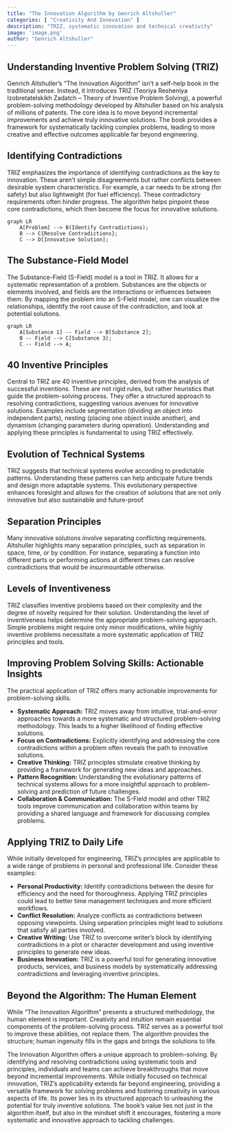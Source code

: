 ```yaml
---
title: "The Innovation Algorithm by Genrich Altshuller"
categories: [ "Creativity And Innovation" ]
description: "TRIZ, systematic innovation and technical creativity"
image: 'image.png'
author: "Genrich Altshuller"
---
```

## Understanding Inventive Problem Solving (TRIZ)

Genrich Altshuller's "The Innovation Algorithm" isn't a self-help book in the traditional sense.  Instead, it introduces TRIZ (Teoriya Resheniya Izobretatelskikh Zadatch – Theory of Inventive Problem Solving), a powerful problem-solving methodology developed by Altshuller based on his analysis of millions of patents.  The core idea is to move beyond incremental improvements and achieve truly innovative solutions.  The book provides a framework for systematically tackling complex problems, leading to more creative and effective outcomes applicable far beyond engineering.

## Identifying Contradictions

TRIZ emphasizes the importance of identifying contradictions as the key to innovation. These aren't simple disagreements but rather conflicts between desirable system characteristics. For example, a car needs to be strong (for safety) but also lightweight (for fuel efficiency).  These contradictory requirements often hinder progress.  The algorithm helps pinpoint these core contradictions, which then become the focus for innovative solutions.

```mermaid
graph LR
    A[Problem] --> B(Identify Contradictions);
    B --> C{Resolve Contradictions};
    C --> D[Innovative Solution];
```

## The Substance-Field Model

The Substance-Field (S-Field) model is a tool in TRIZ. It allows for a systematic representation of a problem.  Substances are the objects or elements involved, and fields are the interactions or influences between them.  By mapping the problem into an S-Field model, one can visualize the relationships, identify the root cause of the contradiction, and look at potential solutions.

```mermaid
graph LR
    A[Substance 1] -- Field --> B[Substance 2];
    B -- Field --> C[Substance 3];
    C -- Field --> A;
```

## 40 Inventive Principles

Central to TRIZ are 40 inventive principles, derived from the analysis of successful inventions. These are not rigid rules, but rather heuristics that guide the problem-solving process.  They offer a structured approach to resolving contradictions, suggesting various avenues for innovative solutions.  Examples include segmentation (dividing an object into independent parts), nesting (placing one object inside another), and dynamism (changing parameters during operation).  Understanding and applying these principles is fundamental to using TRIZ effectively.

## Evolution of Technical Systems

TRIZ suggests that technical systems evolve according to predictable patterns. Understanding these patterns can help anticipate future trends and design more adaptable systems. This evolutionary perspective enhances foresight and allows for the creation of solutions that are not only innovative but also sustainable and future-proof.

## Separation Principles

Many innovative solutions involve separating conflicting requirements.  Altshuller highlights many separation principles, such as separation in space, time, or by condition. For instance, separating a function into different parts or performing actions at different times can resolve contradictions that would be insurmountable otherwise.

## Levels of Inventiveness

TRIZ classifies inventive problems based on their complexity and the degree of novelty required for their solution.  Understanding the level of inventiveness helps determine the appropriate problem-solving approach.  Simple problems might require only minor modifications, while highly inventive problems necessitate a more systematic application of TRIZ principles and tools.

## Improving Problem Solving Skills: Actionable Insights

The practical application of TRIZ offers many actionable improvements for problem-solving skills.

* **Systematic Approach:** TRIZ moves away from intuitive, trial-and-error approaches towards a more systematic and structured problem-solving methodology. This leads to a higher likelihood of finding effective solutions.
* **Focus on Contradictions:** Explicitly identifying and addressing the core contradictions within a problem often reveals the path to innovative solutions.
* **Creative Thinking:** TRIZ principles stimulate creative thinking by providing a framework for generating new ideas and approaches.
* **Pattern Recognition:** Understanding the evolutionary patterns of technical systems allows for a more insightful approach to problem-solving and prediction of future challenges.
* **Collaboration & Communication:** The S-Field model and other TRIZ tools improve communication and collaboration within teams by providing a shared language and framework for discussing complex problems.

## Applying TRIZ to Daily Life

While initially developed for engineering, TRIZ's principles are applicable to a wide range of problems in personal and professional life.  Consider these examples:

* **Personal Productivity:**  Identify contradictions between the desire for efficiency and the need for thoroughness.  Applying TRIZ principles could lead to better time management techniques and more efficient workflows.
* **Conflict Resolution:** Analyze conflicts as contradictions between opposing viewpoints.  Using separation principles might lead to solutions that satisfy all parties involved.
* **Creative Writing:** Use TRIZ to overcome writer's block by identifying contradictions in a plot or character development and using inventive principles to generate new ideas.
* **Business Innovation:**  TRIZ is a powerful tool for generating innovative products, services, and business models by systematically addressing contradictions and leveraging inventive principles.


## Beyond the Algorithm: The Human Element

While "The Innovation Algorithm" presents a structured methodology, the human element is important. Creativity and intuition remain essential components of the problem-solving process. TRIZ serves as a powerful tool to improve these abilities, not replace them. The algorithm provides the structure; human ingenuity fills in the gaps and brings the solutions to life.



The Innovation Algorithm offers a unique approach to problem-solving. By identifying and resolving contradictions using systematic tools and principles, individuals and teams can achieve breakthroughs that move beyond incremental improvements. While initially focused on technical innovation, TRIZ's applicability extends far beyond engineering, providing a versatile framework for solving problems and fostering creativity in various aspects of life.  Its power lies in its structured approach to unleashing the potential for truly inventive solutions. The book's value lies not just in the algorithm itself, but also in the mindset shift it encourages, fostering a more systematic and innovative approach to tackling challenges.

